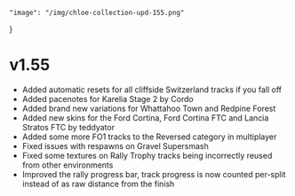     "image": "/img/chloe-collection-upd-155.png"
}

# v1.55

- Added automatic resets for all cliffside Switzerland tracks if you fall off
- Added pacenotes for Karelia Stage 2 by Cordo
- Added brand new variations for Whattahoo Town and Redpine Forest
- Added new skins for the Ford Cortina, Ford Cortina FTC and Lancia Stratos FTC by teddyator 
- Added some more FO1 tracks to the Reversed category in multiplayer
- Fixed issues with respawns on Gravel Supersmash
- Fixed some textures on Rally Trophy tracks being incorrectly reused from other environments
- Improved the rally progress bar, track progress is now counted per-split instead of as raw distance from the finish